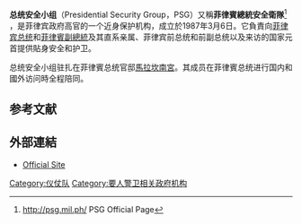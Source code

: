 '''总统安全小组'''（Presidential Security Group，PSG）又稱'''菲律賓總統安全衛隊'''<ref>http://psg.mil.ph/ {{Wayback|url=http://psg.mil.ph/ |date=20180214200640 }} PSG Official Page</ref> ，是菲律宾政府高官的一个近身保护机构，成立於1987年3月6日。它負責向[[菲律宾总统|菲律宾总统]]和[[菲律賓副總統|菲律賓副總統]]及其直系亲属、菲律宾前总统和前副总统以及来访的国家元首提供貼身安全和护卫。

总统安全小组驻扎在菲律賓总统官邸[[馬拉坎南宮|馬拉坎南宮]]。其成员在菲律賓总统进行国内和國外访问時全程陪同。

==参考文献==
{{reflist}}
==外部連結==
* [http://psgtroopers.com/2017/ Official Site] {{Wayback|url=http://psgtroopers.com/2017/ |date=20210410231042 }}
[[Category:仪仗队|Category:仪仗队]]
[[Category:要人警卫相关政府机构|Category:要人警卫相关政府机构]]